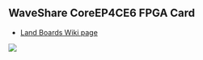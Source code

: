 == WaveShare CoreEP4CE6 FPGA Card ==

* <a href="http://land-boards.com/blwiki/index.php?title=BASE-EP4CE6">Land Boards Wiki page</a>

<img src="http://land-boards.com/blwiki/images/0/0e/CoreEP4CE6-intro.jpg"></img>
